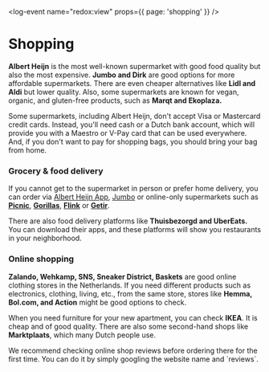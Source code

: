 <log-event name="redox:view" props={{ page: 'shopping' }} />

# Shopping

**Albert Heijn** is the most well-known supermarket with good food quality but also the most expensive. **Jumbo and Dirk** are good options for more affordable supermarkets. There are even cheaper alternatives like **Lidl and Aldi** but lower quality. Also, some supermarkets are known for vegan, organic, and gluten-free products, such as **Marqt and Ekoplaza.**

<callout>
  Some supermarkets, including Albert Heijn, don't accept Visa or Mastercard credit cards. Instead, you'll need cash or a Dutch bank account, which will provide you with a Maestro or V-Pay card that can be used everywhere. And, if you don't want to pay for shopping bags, you should bring your bag from home.
</callout>

<youtube id="huef5TCBMIw" />

### Grocery & food delivery 
If you cannot get to the supermarket in person or prefer home delivery, you can order via [Albert Heijn App](https://www.ah.nl/over-ah/app), [Jumbo](https://www.jumbo.com/) or online-only supermarkets such as **[Picnic](https://picnic.app/nl/)**, **[Gorillas](https://gorillas.io/en)**, **[Flink](https://www.goflink.com/en)** or **[Getir](https://getir.com/nl/)**.

There are also food delivery platforms like **Thuisbezorgd and UberEats.** You can download their apps, and these platforms will show you restaurants in your neighborhood. 

### Online shopping 
**Zalando, Wehkamp, SNS, Sneaker District, Baskets** are good online clothing stores in the Netherlands. If you need different products such as electronics, clothing, living, etc., from the same store, stores like **Hemma, Bol.com, and Action** might be good options to check.  

When you need furniture for your new apartment, you can check **IKEA**. It is cheap and of good quality. There are also some second-hand shops like **Marktplaats**, which many Dutch people use. 

<callout type="warning">
  We recommend checking online shop reviews before ordering there for the first time. You can do it by simply googling the website name and `reviews`.
</callout>
